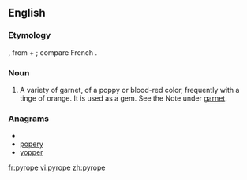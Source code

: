 ==English==

===Etymology===
{{etyl|la}} {{term|pyropus||a kind of red bronze|lang=la}}, from {{etyl|grc}} {{term|πῦρ|sc=Polytonic|tr=pyr||fire}} + {{term|ὤψ|sc=Polytonic|tr=ōps||eye}}; compare French {{term|pyrope|lang=fr}}.

===Noun===
{{en-noun|pyropes}}

# {{mineralogy}} A variety of garnet, of a poppy or blood-red color, frequently with a tinge of orange. It is used as a gem. See the Note under [[garnet]].

===Anagrams===
* {{alphagram|eoppry}}
* [[popery#English|popery]]
* [[yopper#English|yopper]]

[[fr:pyrope]]
[[vi:pyrope]]
[[zh:pyrope]]